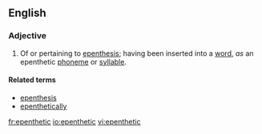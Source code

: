 ==English==

===Adjective===
{{en-adj|-}}

# {{context|linguistics|lang=en}} Of or pertaining to [[epenthesis]]; having been inserted into a [[word]], ''as'' an epenthetic [[phoneme]] or [[syllable]].

====Related terms====
* [[epenthesis]]
* [[epenthetically]]

[[fr:epenthetic]]
[[io:epenthetic]]
[[vi:epenthetic]]